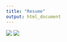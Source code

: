 ```yaml
---
title: "Resume"
output: html_document
---
```


<img src="resume/SerenaTing_Resume.1.jpeg">
<img src="resume/SerenaTing_Resume.2.jpeg">
